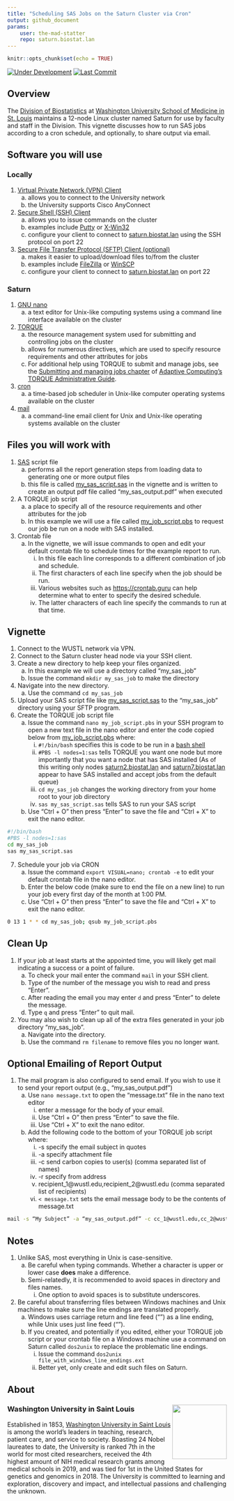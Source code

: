 ```yaml
---
title: "Scheduling SAS Jobs on the Saturn Cluster via Cron"
output: github_document
params:
    user: the-mad-statter
    repo: saturn.biostat.lan
---
```


```r
knitr::opts_chunk$set(echo = TRUE)
```

<!-- badges: start -->
[![Under Development](https://img.shields.io/badge/status-under%20development-red.svg)](https://github.com/`r params$user`/`r params$repo`)
[![Last Commit](https://img.shields.io/github/last-commit/`r params$user`/`r params$repo`.svg)](https://github.com/`r params$user`/`r params$repo`/commits/master)
<!-- badges: end -->

## Overview

The [Division of Biostatistics](https://biostatistics.wustl.edu/) at [Washington University School of Medicine in St. Louis](https://medicine.wustl.edu/) maintains a 12-node Linux cluster named Saturn for use by faculty and staff in the Division. This vignette discusses how to run SAS jobs according to a cron schedule, and optionally, to share output via email.

## Software you will use

### Locally

1. [Virtual Private Network (VPN) Client](https://en.wikipedia.org/wiki/Virtual_private_network)
    a. allows you to connect to the University network
    b. the University supports Cisco AnyConnect
2. [Secure Shell (SSH) Client](https://en.wikipedia.org/wiki/SSH_(Secure_Shell))
    a. allows you to issue commands on the cluster
    b. examples include [Putty](https://www.putty.org) or [X-Win32](https://www.starnet.com/xwin32)
    c. configure your client to connect to [saturn.biostat.lan](saturn.biostat.lan) using the SSH protocol on port 22
3. [Secure File Transfer Protocol (SFTP) Client (optional)](https://en.wikipedia.org/wiki/SSH_File_Transfer_Protocol)
    a. makes it easier to upload/download files to/from the cluster
    b. examples include [FileZilla](https://filezilla-project.org/) or [WinSCP](https://winscp.net/eng/index.php)
    c. configure your client to connect to [saturn.biostat.lan](saturn.biostat.lan) on port 22
    
### Saturn

1. [GNU nano](https://en.wikipedia.org/wiki/GNU_nano)
    a. a text editor for Unix-like computing systems using a command line interface available on the cluster
2. [TORQUE](https://en.wikipedia.org/wiki/TORQUE)
    a. the resource management system used for submitting and controlling jobs on the cluster
    b. allows for numerous directives, which are used to specify resource requirements and other attributes for jobs
    c. For additional help using TORQUE to submit and manage jobs, see the [Submitting and managing jobs chapter](http://docs.adaptivecomputing.com/torque/4-0-2/help.htm#topics/2-jobs/submittingManagingJobs.htm) of [Adaptive Computing’s TORQUE Administrative Guide](http://docs.adaptivecomputing.com/torque/4-0-2/help.htm#topics/0-about/coverPage.htm).
3. [cron](https://en.wikipedia.org/wiki/Cron)
    a. a time-based job scheduler in Unix-like computer operating systems available on the cluster
4. [mail](https://en.wikipedia.org/wiki/Mail_(Unix))
    a. a command-line email client for Unix and Unix-like operating systems available on the cluster
    
## Files you will work with

1. [SAS](https://en.wikipedia.org/wiki/SAS_(software)) script file
    a. performs all the report generation steps from loading data to generating one or more output files
    b. this file is called [my_sas_script.sas](my_sas_script.sas) in the vignette and is written to create an output pdf file called "my_sas_output.pdf" when executed
2. A TORQUE job script
    a. a place to specify all of the resource requirements and other attributes for the job
    a. In this example we will use a file called [my_job_script.pbs](my_job_script.pbs) to request our job be run on a node with SAS installed.
3. Crontab file
    a. In the vignette, we will issue commands to open and edit your default crontab file to schedule times for the example report to run.
        i. In this file each line corresponds to a different combination of job and schedule.
        ii. The first characters of each line specify when the job should be run.
        iii. Various websites such as [https://crontab.guru](https://crontab.guru) can help determine what to enter to specify the desired schedule.
        iv. The latter characters of each line specify the commands to run at that time.

## Vignette

1. Connect to the WUSTL network via VPN.
2. Connect to the Saturn cluster head node via your SSH client.
3. Create a new directory to help keep your files organized.
    a. In this example we will use a directory called “my_sas_job”
    b.	Issue the command `mkdir my_sas_job` to make the directory
4. Navigate into the new directory.
    a. Use the command `cd my_sas_job`
5. Upload your SAS script file like [my_sas_script.sas](my_sas_script.sas) to the “my_sas_job” directory using your SFTP program.
6. Create the TORQUE job script file
    a. Issue the command `nano my_job_script.pbs` in your SSH program to open a new text file in the nano editor and enter the code copied below from [my_job_script.pbs](my_job_script.pbs) where:
        i. `#!/bin/bash` specifies this is code to be run in a [bash shell](https://en.wikipedia.org/wiki/Bash_(Unix_shell))
        ii. `#PBS -l nodes=1:sas` tells TORQUE you want one node but more importantly that you want a node that has SAS installed (As of this writing only nodes [saturn2.biostat.lan](saturn2.biostat.lan) and [saturn7.biostat.lan](saturn7.biostat.lan) appear to have SAS installed and accept jobs from the default queue)
        iii. `cd my_sas_job` changes the working directory from your home root to your job directory
        iv. `sas my_sas_script.sas` tells SAS to run your SAS script
    b. Use "Ctrl + O” then press "Enter" to save the file and “Ctrl + X” to exit the nano editor.
    
```bash
#!/bin/bash
#PBS -l nodes=1:sas
cd my_sas_job
sas my_sas_script.sas
```

7. Schedule your job via CRON
    a. Issue the command `export VISUAL=nano; crontab -e` to edit your default crontab file in the nano editor.
    b. Enter the below code (make sure to end the file on a new line) to run your job every first day of the month at 1:00 PM.
    c. Use “Ctrl + O” then press "Enter" to save the file and “Ctrl + X” to exit the nano editor.
    
```bash
0 13 1 * * cd my_sas_job; qsub my_job_script.pbs

```

## Clean Up

1. If your job at least starts at the appointed time, you will likely get mail indicating a success or a point of failure.
    a. To check your mail enter the command `mail` in your SSH client.
    b. Type of the number of the message you wish to read and press "Enter".
    c. After reading the email you may enter `d` and press "Enter" to delete the message.
    d. Type `q` and press "Enter" to quit mail.
2. You may also wish to clean up all of the extra files generated in your job directory “my_sas_job”.
    a. Navigate into the directory.
    b. Use the command `rm filename` to remove files you no longer want.
    
## Optional Emailing of Report Output

1. The mail program is also configured to send email. If you wish to use it to send your report output (e.g., "my_sas_output.pdf")
    a. Use `nano message.txt` to open the "message.txt" file in the nano text editor
        i. enter a message for the body of your email.
        ii. Use “Ctrl + O” then press "Enter" to save the file.
        iii. Use “Ctrl + X” to exit the nano editor.
    b. Add the following code to the bottom of your TORQUE job script where:
        i. -s specify the email subject in quotes
        ii. -a specify attachment file
        iii. -c send carbon copies to user(s) (comma separated list of names)
        iv. -r specify from address
        v. recipient_1@wustl.edu,recipient_2@wustl.edu (comma separated list of recipients)
        vi. `< message.txt` sets the email message body to be the contents of message.txt

```bash
mail -s “My Subject” -a “my_sas_output.pdf” -c cc_1@wustl.edu,cc_2@wustl.edu -r ‘”Your Last Name, Your First Name” your_email@wustl.edu’ recipient_1@wustl.edu,recipient_2@wustl.edu < message.txt
```

## Notes

1. Unlike SAS, most everything in Unix is case-sensitive.
    a. Be careful when typing commands. Whether a character is upper or lower case **does** make a difference.
    b. Semi-relatedly, it is recommended to avoid spaces in directory and files names.
        i. One option to avoid spaces is to substitute underscores.
2. Be careful about transferring files between Windows machines and Unix machines to make sure the line endings are translated properly.
    a. Windows uses carriage return and line feed ("\r\n") as a line ending, while Unix uses just line feed ("\n").
    b. If you created, and potentially if you edited, either your TORQUE job script or your crontab file on a Windows machine use a command on Saturn called `dos2unix` to replace the problematic line endings.
        i. Issue the command `dos2unix file_with_windows_line_endings.ext`
        ii. Better yet, only create and edit such files on Saturn.

## About

### Washington University in Saint Louis <img src="img/brookings_seal.png" align="right" width="125px"/>

Established in 1853, [Washington University in Saint Louis](https://www.wustl.edu) is among the world's leaders in teaching, research, patient care, and service to society. Boasting 24 Nobel laureates to date, the University is ranked 7th in the world for most cited researchers, received the 4th highest amount of NIH medical research grants among medical schools in 2019, and was tied for 1st in the United States for genetics and genomics in 2018. The University is committed to learning and exploration, discovery and impact, and intellectual passions and challenging the unknown.
